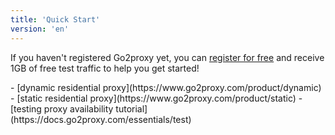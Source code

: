 ```yaml
---
title: 'Quick Start'
version: 'en'
---
```


<Tip>If you haven't registered Go2proxy yet, you can [register for free](https://www.go2proxy.com/register) and receive 1GB of free test traffic to help you get started!</Tip>

<Steps>
  <Step title="log in">
  </Step>
  <Step title="Choose proxy product">
   <Accordion title="Choose appropriate proxy products based on businessneeds">
- [dynamic residential proxy](https://www.go2proxy.com/product/dynamic)
- [static residential proxy](https://www.go2proxy.com/product/static)
</Accordion>
  </Step>
  <Step title="Complete proxy testing">
     <Accordion title="Check the proxy information in My Orders, complete debugging loccally or on the server, and confirm that the proxy IP is available.">
   -  [testing proxy availability tutorial](https://docs.go2proxy.com/essentials/test)
  </Accordion>
  </Step>
  <Step title="Write a collection program to capture">
  </Step>
</Steps>

